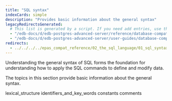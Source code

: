 ```yaml
---
title: "SQL syntax"
indexCards: simple
description: "Provides basic information about the general syntax"
legacyRedirectsGenerated:
  # This list is generated by a script. If you need add entries, use the `legacyRedirects` key.
  - "/edb-docs/d/edb-postgres-advanced-server/reference/database-compatibility-for-oracle-developers-reference-guide/9.6/Database_Compatibility_for_Oracle_Developers_Reference_Guide.1.006.html"
  - "/edb-docs/d/edb-postgres-advanced-server/user-guides/database-compatibility-for-oracle-developers-guide/9.5/Database_Compatibility_for_Oracle_Developers_Guide.1.038.html"
redirects:
  - ../../../../epas_compat_reference/02_the_sql_language/01_sql_syntax #generated for docs/epas/reorg-role-use-case-mode
---
```


<div id="sql_syntax" class="registered_link"></div>

Understanding the general syntax of SQL forms the foundation for understanding how to apply the SQL commands to define and modify data.

The topics in this section provide basic information about the general syntax.

<div class="toctree" maxdepth="3">

lexical_structure identifiers_and_key_words constants comments

</div>
